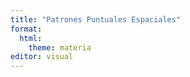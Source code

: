 ```yaml
---
title: "Patrones Puntuales Espaciales"
format: 
  html: 
    theme: materia
editor: visual
---
```




```r

```

